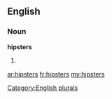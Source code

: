 ==English==

===Noun===
'''hipsters'''

# {{plural of|[[hipster]]}}

[[Category:English plurals]]

[[ar:hipsters]]
[[fr:hipsters]]
[[my:hipsters]]